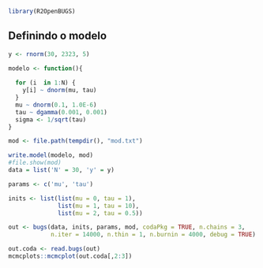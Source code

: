 
```r
library(R2OpenBUGS)
```
## Definindo o modelo

```r
y <- rnorm(30, 2323, 5)
```


```r
modelo <- function(){
  
  for (i  in 1:N) {
    y[i] ~ dnorm(mu, tau)
  }
  mu ~ dnorm(0.1, 1.0E-6)
  tau ~ dgamma(0.001, 0.001)
  sigma <- 1/sqrt(tau)
}
```

```r
mod <- file.path(tempdir(), "mod.txt")

write.model(modelo, mod)
#file.show(mod)
data = list('N' = 30, 'y' = y)

params <- c('mu', 'tau')

inits <- list(list(mu = 0, tau = 1),
              list(mu = 1, tau = 10),
              list(mu = 2, tau = 0.5))

out <- bugs(data, inits, params, mod, codaPkg = TRUE, n.chains = 3,
            n.iter = 14000, n.thin = 1, n.burnin = 4000, debug = TRUE)
```

```r
out.coda <- read.bugs(out)
mcmcplots::mcmcplot(out.coda[,2:3])
```

